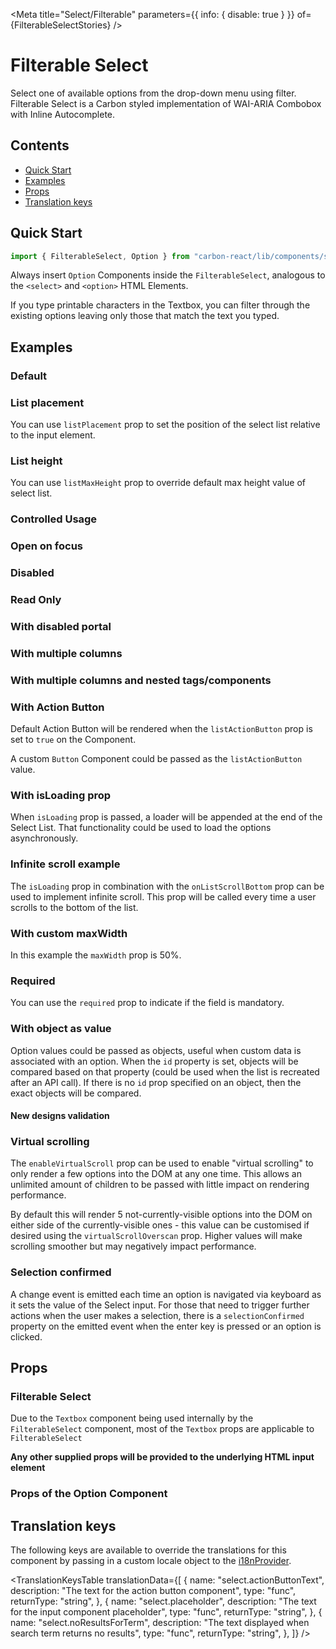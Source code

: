 

<Meta
  title="Select/Filterable"
  parameters={{ info: { disable: true } }}
  of={FilterableSelectStories}
/>

# Filterable Select

Select one of available options from the drop-down menu using filter.
Filterable Select is a Carbon styled implementation of WAI-ARIA Combobox with Inline Autocomplete.

## Contents

- [Quick Start](#quick-start)
- [Examples](#examples)
- [Props](#props)
- [Translation keys](#translation-keys)

## Quick Start

```javascript
import { FilterableSelect, Option } from "carbon-react/lib/components/select";
```

Always insert `Option` Components inside the `FilterableSelect`, analogous to the `<select>` and `<option>` HTML Elements.

If you type printable characters in the Textbox, you can filter through the existing options leaving only those that match the text you typed.

## Examples

### Default

<Canvas name="default" of={FilterableSelectStories.Default} />

### List placement

You can use `listPlacement` prop to set the position of the select list relative to the input element.

<Canvas name="list placement" of={FilterableSelectStories.ListPlacement} />

### List height

You can use `listMaxHeight` prop to override default max height value of select list.

<Canvas name="list height" of={FilterableSelectStories.ListHeight} />

### Controlled Usage

<Canvas name="controlled" of={FilterableSelectStories.Controlled} />

### Open on focus

<Canvas name="openOnFocus" of={FilterableSelectStories.OpenOnFocus} />

### Disabled

<Canvas name="disabled" of={FilterableSelectStories.Disabled} />

### Read Only

<Canvas name="readonly" of={FilterableSelectStories.Readonly} />

### With disabled portal

<Canvas
  name="withDisabledPortal"
  of={FilterableSelectStories.WithDisabledPortal}
/>

### With multiple columns

<Canvas
  name="with multiple columns"
  of={FilterableSelectStories.WithMultipleColumns}
/>

### With multiple columns and nested tags/components

<Canvas
  name="with multiple columns and nested"
  of={FilterableSelectStories.WithMultipleColumnsAndNested}
/>

### With Action Button

Default Action Button will be rendered when the `listActionButton` prop is set to `true` on the Component.

A custom `Button` Component could be passed as the `listActionButton` value.

<Canvas
  name="with action button"
  of={FilterableSelectStories.WithActionButton}
/>

### With isLoading prop

When `isLoading` prop is passed, a loader will be appended at the end of the Select List. That functionality could be used to load the options asynchronously.

<Canvas
  name="with isLoading prop"
  of={FilterableSelectStories.WithIsLoadingProp}
/>

### Infinite scroll example

The `isLoading` prop in combination with the `onListScrollBottom` prop can be used to implement infinite scroll.
This prop will be called every time a user scrolls to the bottom of the list.

<Canvas
  name="with infinite scroll"
  of={FilterableSelectStories.WithInfiniteScroll}
/>

### With custom maxWidth

In this example the `maxWidth` prop is 50%.

<Canvas
  name="with custom maxWidth"
  of={FilterableSelectStories.WithCustomMaxWidth}
/>

### Required

You can use the `required` prop to indicate if the field is mandatory.

<Canvas name="required" of={FilterableSelectStories.Required} />

### With object as value

Option values could be passed as objects, useful when custom data is associated with an option.
When the `id` property is set, objects will be compared based on that property (could be used when the list is recreated after an API call).
If there is no `id` prop specified on an object, then the exact objects will be compared.

<Canvas
  name="with object as value"
  of={FilterableSelectStories.WithObjectAsValue}
/>

#### New designs validation

<Canvas
  name="validations - string - new design"
  of={FilterableSelectStories.ValidationsStringNewDesign}
/>

### Virtual scrolling

The `enableVirtualScroll` prop can be used to enable "virtual scrolling" to only render a few options into the DOM at any one time.
This allows an unlimited amount of children to be passed with little impact on rendering performance.

By default this will render 5 not-currently-visible options into the DOM on either side of the currently-visible ones - this value can
be customised if desired using the `virtualScrollOverscan` prop. Higher values will make scrolling smoother but may negatively impact performance.

<Canvas name="virtualised" of={FilterableSelectStories.Virtualised} />

### Selection confirmed

A change event is emitted each time an option is navigated via keyboard as it sets the value of the
Select input. For those that need to trigger further actions when the user makes a selection, there is
a `selectionConfirmed` property on the emitted event when the enter key is pressed or an option is clicked.

<Canvas
  name="selection confirmed"
  of={FilterableSelectStories.SelectionConfirmedStory}
/>

## Props

### Filterable Select

<ArgTypes of={FilterableSelectStories} />

Due to the `Textbox` component being used internally by the `FilterableSelect` component, most of the `Textbox` props are applicable to `FilterableSelect`

<ArgTypes of={SelectTextboxStories} />

**Any other supplied props will be provided to the underlying HTML input element**

### Props of the Option Component

<ArgTypes of={OptionStories} />

## Translation keys

The following keys are available to override the translations for this component by passing in a custom locale object to the
[i18nProvider](https://carbon.sage.com/?path=/story/documentation-i18n--page).

<TranslationKeysTable
  translationData={[
    {
      name: "select.actionButtonText",
      description: "The text for the action button component",
      type: "func",
      returnType: "string",
    },
    {
      name: "select.placeholder",
      description: "The text for the input component placeholder",
      type: "func",
      returnType: "string",
    },
    {
      name: "select.noResultsForTerm",
      description: "The text displayed when search term returns no results",
      type: "func",
      returnType: "string",
    },
  ]}
/>
